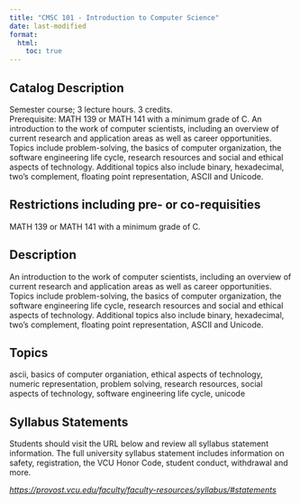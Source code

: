 ```yaml
---
title: "CMSC 101 - Introduction to Computer Science"
date: last-modified
format:
  html:
    toc: true
---
```


## Catalog Description

Semester course; 3 lecture hours. 3 credits. Prerequisite: MATH 139 or MATH 141 with a minimum grade of C. An introduction to the work of computer scientists, including an overview of current research and application areas as well as career opportunities. Topics include problem-solving, the basics of computer organization, the software engineering life cycle, research resources and social and ethical aspects of technology. Additional topics also include binary, hexadecimal, two’s complement, floating point representation, ASCII and Unicode.


## Restrictions including pre- or co-requisities
 
MATH 139 or MATH 141 with a minimum grade of C.

## Description

An introduction to the work of computer scientists, including an overview of current research and application areas as well as career opportunities. Topics include problem-solving, the basics of computer organization, the software engineering life cycle, research resources and social and ethical aspects of technology. Additional topics also include binary, hexadecimal, two’s complement, floating point representation, ASCII and Unicode.

## Topics

ascii, basics of computer organiation, ethical aspects of technology, numeric representation, problem solving, research resources, social aspects of technology, software engineering life cycle, unicode

## Syllabus Statements

Students should visit the URL below and review all syllabus statement information. The full university syllabus statement includes information on safety, registration, the VCU Honor Code, student conduct, withdrawal and more.

*<https://provost.vcu.edu/faculty/faculty-resources/syllabus/#statements>*



